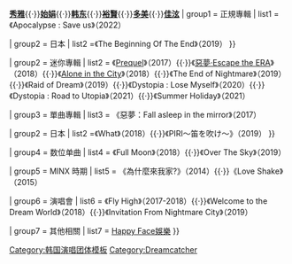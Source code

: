 {{Navbox musical artist
| name       = Dreamcatcher
| title      = [[Dreamcatcher]]
| background = group_or_band
| above      = '''[[祉攸]]'''{{·}}'''[[秀雅]]'''{{·}}'''[[始娟]]'''{{·}}'''[[韩东 (艺人)|韩东]]'''{{·}}'''[[裕賢]]'''{{·}}'''[[多美]]'''{{·}}'''[[佳泫]]'''
| group1 = 正規專輯
| list1  = {{Navbox musical artist|border=child
| groupstyle = 

| group1 = 韓國
| list1 =《Dystopia : The Tree of Language》（2020）{{·}}《Apocalypse : Save us》（2022）

| group2 = 日本
| list2 =《The Beginning Of The End》（2019）
}}

| group2 = 迷你專輯
| list2  = 《[[Prequel (Dreamcatcher迷你專輯)|Prequel]]》（2017）{{·}}《[[惡夢·Escape the ERA]]》（2018）{{·}}《[[Alone in the City]]》（2018）{{·}}《The End of Nightmare》（2019）{{·}}《Raid of Dream》（2019）{{·}}《Dystopia : Lose Myself》（2020）{{·}}《Dystopia : Road to Utopia》（2021）{{·}}《Summer Holiday》（2021）

| group3 = 單曲專輯
| list3  = {{Navbox musical artist|border=child
| groupstyle = 

| group1 = 韓國
| list1  = 《惡夢》（2017）{{·}}《惡夢：Fall asleep in the mirror》（2017）

| group2 = 日本
| list2 =《What》（2018）{{·}}《PIRI～笛を吹け～》（2019）
}}

| group4 = 数位单曲
| list4 = 《Full Moon》（2018）{{·}}《Over The Sky》（2019）

| group5 = MINX 時期
| list5  = 《為什麼來我家?》（2014）{{·}}《Love Shake》（2015）

| group6 = 演唱會
| list6 = 《Fly High》（2017-2018）{{·}}《Welcome to the Dream World》（2018）{{·}}《Invitation From Nightmare City》（2019）

| group7 = 其他相關
| list7  = [[Happy Face娛樂]]
}}
<noinclude>
{{collapsible option}}
[[Category:韩国演唱团体模板]]
[[Category:Dreamcatcher]]
</noinclude>